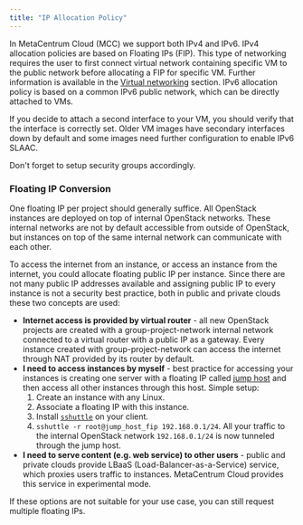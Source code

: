 ```yaml
---
title: "IP Allocation Policy"
---
```

In MetaCentrum Cloud (MCC) we support both IPv4 and IPv6. IPv4 allocation policies are based on Floating IPs (FIP). This type of networking requires the user to first connect virtual network containing specific VM to the public network before allocating a FIP for specific VM. Further information is available in the [Virtual networking](../additional-information/virtual-networking.md) section. IPv6 allocation policy is based on a common IPv6 public network, which can be directly attached to VMs.

If you decide to attach a second interface to your VM, you should verify that the interface is correctly set. Older VM images have secondary interfaces down by default and some images need further configuration to enable IPv6 SLAAC.

<Callout type="info" title="Info">
    Don't forget to setup security groups accordingly.
</Callout>

### Floating IP Conversion

One floating IP per project should generally suffice. All OpenStack instances are deployed on top of internal OpenStack networks. These internal networks are not by default accessible from outside of OpenStack, but instances on top of the same internal network can communicate with each other.

To access the internet from an instance, or access an instance from the internet, you could allocate floating public IP per instance. Since there are not many public IP addresses available and assigning public IP to every instance is not a security best practice, both in public and private clouds these two concepts are used:

- __Internet access is provided by virtual router__ - all new OpenStack projects are created with a group-project-network internal network connected to a virtual router with a public IP as a gateway. Every instance created with group-project-network can access the internet through NAT provided by its router by default.
- __I need to access instances by myself__ - best practice for accessing your instances is creating one server with a floating IP called [jump host](https://en.wikipedia.org/wiki/Jump_server) and then access all other instances through this host. Simple setup:
    1. Create an instance with any Linux.
    2. Associate a floating IP with this instance.
    3. Install [`sshuttle`](https://github.com/sshuttle/sshuttle) on your client.
    4. `sshuttle -r root@jump_host_fip 192.168.0.1/24`. All your traffic to the internal OpenStack network `192.168.0.1/24` is now tunneled through the jump host.
- __I need to serve content (e.g. web service) to other users__ - public and private clouds provide LBaaS (Load-Balancer-as-a-Service) service, which proxies users traffic to instances. MetaCentrum Cloud provides this service in experimental mode.

If these options are not suitable for your use case, you can still request multiple floating IPs.
